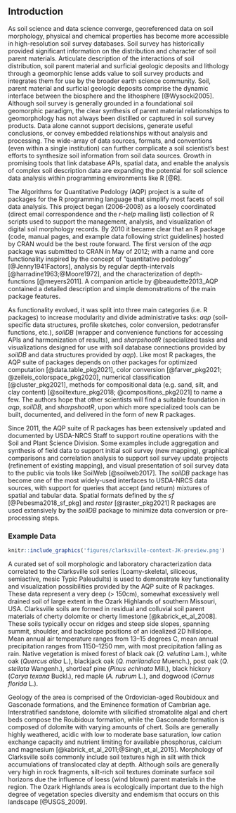 


<!-- 800 words, excluding abstract -->
## Introduction

<!-- motivation -->
<!-- Alternative opening paragraph? -->
As soil science and data science converge, georeferenced data on soil morphology, physical and chemical properties has become more accessible in high-resolution soil survey databases. Soil survey has historically provided significant information on the distribution and character of soil parent materials.  Articulate description of the interactions of soil distribution, soil parent material and surficial geologic deposits and lithology through a geomorphic lense adds value to soil survey products and integrates them for use by the broader earth science community.  Soil, parent material and surficial geologic deposits comprise the dynamic interface between the biosphere and the lithosphere [@Wysocki2005].  Although soil survey is generally grounded in a foundational soil geomorphic paradigm, the clear synthesis of parent material relationships to geomorphology has not always been distilled or captured in soil survey products.  Data alone cannot support decisions, generate useful conclusions, or convey embedded relationships without analysis and processing.  The wide-array of data sources, formats, and conventions (even within a single institution) can further complicate a soil scientist's best efforts to synthesize soil information from soil data sources. Growth in promising tools that link database APIs, spatial data, and enable the analysis of complex soil description data are expanding the potential for soil science data analysis within programming environments like R [@R].

<!-- There has never been a time in the history of soil science when data (soil morphology, physical, chemical, mineralogical, etc.) have been more accessible and closely tied to points on the ground (i.e. GPS coordinates) in available high-resolution soil survey databases. Data alone cannot support decisions or generate practical advice to land managers without further analysis. The myriad data sources, formats, and conventions (even within a single institution) can further complicate the soil scientist's best efforts to synthesize something useful from a mountain of data. While these problems aren't new (50 hand-written soil profile descriptions would have been difficult to reason over before computers), tools that link database APIs, spatial data, and enable analysis of the inherently complex nature of a soil description are now viable thanks to programming environments like R [@R]. -->

<!-- brief history, foundational work and inspiration -->
The Algorithms for Quantitative Pedology (AQP) project is a suite of packages for the R programming language that simplify most facets of soil data analysis. This project began (2006-2008) as a loosely coordinated (direct email correspondence and the *r-help* mailing list) collection of R scripts used to support the management, analysis, and visualization of digital soil morphology records. By 2010 it became clear that an R package (code, manual pages, and example data following strict guidelines) hosted by CRAN would be the best route forward. The first version of the *aqp* package was submitted to CRAN in May of 2012; with a name and core functionality inspired by the concept of "quantitative pedology" [@Jenny1941Factors], analysis by regular depth-intervals [@harradine1963;@Moore1972], and the characterization of depth-functions [@meyers2011]. A companion article by @beaudette2013_AQP contained a detailed description and simple demonstrations of the main package features.


<!-- suite of related packages  -->
As functionality evolved, it was split into three main categories (i.e. R packages) to increase modularity and divide administrative tasks: *aqp* (soil-specific data structures, profile sketches, color conversion, pedotransfer functions, etc.), *soilDB* (wrapper and convenience functions for accessing APIs and harmonization of results), and *sharpshootR* (specialized tasks and visualizations designed for use with soil database connections provided by *soilDB* and data structures provided by *aqp*). Like most R packages, the AQP suite of packages depends on other packages for optimized computation [@data.table_pkg2021], color conversion  [@farver_pkg2021; @zeileis_colorspace_pkg2020], numerical classification [@cluster_pkg2021], methods for compositional data (e.g. sand, silt, and clay content) [@soiltexture_pkg2018; @compositions_pkg2021] to name a few. The authors hope that other scientists will find a suitable foundation in *aqp*, *soilDB*, and *sharpshootR*, upon which more specialized tools can be built, documented, and delivered in the form of new R packages.


<!-- current use: SoilWeb, NRCS daily business, aqp in the wild -->
Since 2011, the AQP suite of R packages has been extensively updated and documented by USDA-NRCS Staff to support routine operations with the Soil and Plant Science Division. Some examples include aggregation and synthesis of field data to support initial soil survey (new mapping), graphical comparisons and correlation analysis to support soil survey update projects (refinement of existing mapping), and visual presentation of soil survey data to the public via tools like SoilWeb [@soilweb2017]. The *soilDB* package has become one of the most widely-used interfaces to USDA-NRCS data sources, with support for queries that accept (and return) mixtures of spatial and tabular data. Spatial formats defined by the *sf* [@Pebesma2018_sf_pkg] and *raster* [@raster_pkg2021] R packages are used extensively by the *soilDB* package to minimize data conversion or pre-processing steps.


<!-- possible location for a SoilWeb or WSS figure -->
<!-- https://casoilresource.lawr.ucdavis.edu/gmap/?loc=37.15006,-91.10325,z16 -->


<!-- "Widespread loss of intermediate soil horizons in urban landscapes" [@Herrmann2018] -->





<!-- Clarksville data, context -->
### Example Data

```r
knitr::include_graphics('figures/clarksville-context-JK-preview.png')
```

A curated set of soil morphologic and laboratory characterization data correlated to the Clarksville soil series (Loamy-skeletal, siliceous, semiactive, mesic Typic Paleudults) is used to demonstrate key functionality and visualization possibilities provided by the AQP suite of R packages. These data represent a very deep (> 150cm), somewhat excessively well drained soil of large extent in the Ozark Highlands of southern Missouri, USA.  Clarksville soils are formed in residual and colluvial soil parent materials of cherty dolomite or cherty limestone [@kabrick_et_al_2008]. These soils typically occur on ridges and steep side slopes, spanning summit, shoulder, and backslope positions of an idealized 2D hillslope. Mean annual air temperature ranges from 13--15 degrees C, mean annual precipitation ranges from 1150--1250 mm, with most precipitation falling as rain. Native vegetation is mixed forest of black oak (*Q. velutina* Lam.), white oak (*Quercus alba* L.), blackjack oak (*Q. marilandica* Muench.), post oak (*Q. stellata* Wangenh.), shortleaf pine (*Pinus echinata* Mill.), black hickory (*Carya texana* Buckl.), red maple (*A. rubrum* L.), and dogwood (*Cornus florida* L.).

Geology of the area is comprised of the Ordovician-aged Roubidoux and Gasconade formations, and the Eminence formation of Cambrian age.  Interstratified sandstone, dolomite with silicified stromatolite algal and chert beds compose the Roubidoux formation, while the Gasconade formation is composed of dolomite with varying amounts of chert. Soils are generally highly weathered, acidic with low to moderate base saturation, low cation exchange capacity and nutrient limiting for available phosphorus, calcium and magnesium [@kabrick_et_al_2011;@Singh_et_al_2015]. Morphology of Clarksville soils commonly include soil textures high in silt with thick accumulations of translocated clay at depth. Although soils are generally very high in rock fragments, silt-rich soil textures dominate surface soil horizons due the influence of loess (wind blown) parent materials in the region.  The Ozark Highlands area is ecologically important due to the high degree of vegetation species diversity and endemism that occurs on this landscape [@USGS_2009].







